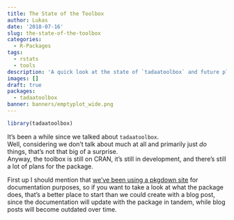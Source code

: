```yaml
---
title: The State of the Toolbox
author: Lukas
date: '2018-07-16'
slug: the-state-of-the-toolbox
categories:
  - R-Packages
tags:
  - rstats
  - tools
description: 'A quick look at the state of `tadaatoolbox` and future plans'
images: []
draft: true
packages:
  - tadaatoolbox
banner: banners/emptyplot_wide.png
---
```


```r
library(tadaatoolbox)
```

It's been a while since we talked about `tadaatoolbox`.  
Well, considering we don't talk about much at all and primarily just *do* things, that's not that big of a surprise.  
Anyway, the toolbox is still on CRAN, it's still in development, and there's still a lot of plans for the package.

<!--more-->

First up I should mention that [we've been using a pkgdown site](http://tadaatoolbox.tadaa-data.de/) for documentation purposes, so if you want to take a look at what the package does, that's a better place to start than we could create with a blog post, since the documentation will update with the package in tandem, while blog posts will become outdated over time.
